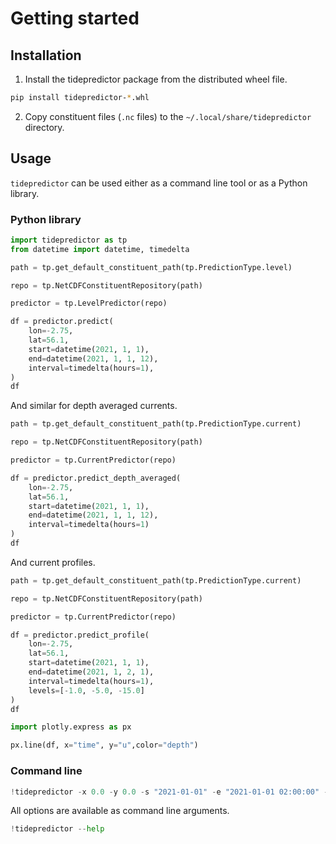 # Getting started

## Installation

1. Install the tidepredictor package from the distributed wheel file.

```bash
pip install tidepredictor-*.whl
```

2. Copy constituent files (`.nc` files) to the `~/.local/share/tidepredictor` directory.


## Usage

`tidepredictor` can be used either as a command line tool or as a Python library.

### Python library

```python
import tidepredictor as tp
from datetime import datetime, timedelta

path = tp.get_default_constituent_path(tp.PredictionType.level)

repo = tp.NetCDFConstituentRepository(path)

predictor = tp.LevelPredictor(repo)

df = predictor.predict(
    lon=-2.75,
    lat=56.1,
    start=datetime(2021, 1, 1),
    end=datetime(2021, 1, 1, 12),
    interval=timedelta(hours=1),
)
df
```

And similar for depth averaged currents.

```python

path = tp.get_default_constituent_path(tp.PredictionType.current)

repo = tp.NetCDFConstituentRepository(path)

predictor = tp.CurrentPredictor(repo)

df = predictor.predict_depth_averaged(
    lon=-2.75,
    lat=56.1,
    start=datetime(2021, 1, 1),
    end=datetime(2021, 1, 1, 12),
    interval=timedelta(hours=1)
)
df
```


And current profiles.

```python

path = tp.get_default_constituent_path(tp.PredictionType.current)

repo = tp.NetCDFConstituentRepository(path)

predictor = tp.CurrentPredictor(repo)

df = predictor.predict_profile(
    lon=-2.75,
    lat=56.1,
    start=datetime(2021, 1, 1),
    end=datetime(2021, 1, 2, 1),
    interval=timedelta(hours=1),
    levels=[-1.0, -5.0, -15.0]
)
df
```

```python
import plotly.express as px

px.line(df, x="time", y="u",color="depth")
```


### Command line

```python
!tidepredictor -x 0.0 -y 0.0 -s "2021-01-01" -e "2021-01-01 02:00:00" -i 30
```

All options are available as command line arguments.

```python
!tidepredictor --help
```